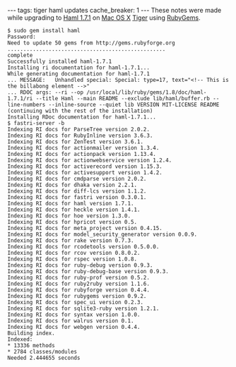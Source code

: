 ---
tags: tiger haml updates
cache_breaker: 1
---
These notes were made while upgrading to [[Haml 1.7.1]] on [[Mac OS X]] [[Tiger]] using [[RubyGems]].

<pre>$ sudo gem install haml
Password:
Need to update 50 gems from http://gems.rubyforge.org
..................................................
complete
Successfully installed haml-1.7.1
Installing ri documentation for haml-1.7.1...
While generating documentation for haml-1.7.1
... MESSAGE:   Unhandled special: Special: type=17, text="<!-- This is the billabong element -->"
... RDOC args: --ri --op /usr/local/lib/ruby/gems/1.8/doc/haml-1.7.1/ri --title Haml --main README --exclude lib/haml/buffer.rb --line-numbers --inline-source --quiet lib VERSION MIT-LICENSE README
(continuing with the rest of the installation)
Installing RDoc documentation for haml-1.7.1...
$ fastri-server -b
Indexing RI docs for ParseTree version 2.0.2.
Indexing RI docs for RubyInline version 3.6.3.
Indexing RI docs for ZenTest version 3.6.1.
Indexing RI docs for actionmailer version 1.3.4.
Indexing RI docs for actionpack version 1.13.4.
Indexing RI docs for actionwebservice version 1.2.4.
Indexing RI docs for activerecord version 1.15.3.
Indexing RI docs for activesupport version 1.4.2.
Indexing RI docs for cmdparse version 2.0.2.
Indexing RI docs for dhaka version 2.2.1.
Indexing RI docs for diff-lcs version 1.1.2.
Indexing RI docs for fastri version 0.3.0.1.
Indexing RI docs for haml version 1.7.1.
Indexing RI docs for heckle version 1.4.1.
Indexing RI docs for hoe version 1.3.0.
Indexing RI docs for hpricot version 0.5.
Indexing RI docs for meta_project version 0.4.15.
Indexing RI docs for model_security_generator version 0.0.9.
Indexing RI docs for rake version 0.7.3.
Indexing RI docs for rcodetools version 0.5.0.0.
Indexing RI docs for rcov version 0.8.0.2.
Indexing RI docs for rspec version 1.0.8.
Indexing RI docs for ruby-debug version 0.9.3.
Indexing RI docs for ruby-debug-base version 0.9.3.
Indexing RI docs for ruby-prof version 0.5.2.
Indexing RI docs for ruby2ruby version 1.1.6.
Indexing RI docs for rubyforge version 0.4.4.
Indexing RI docs for rubygems version 0.9.2.
Indexing RI docs for spec_ui version 0.2.3.
Indexing RI docs for sqlite3-ruby version 1.2.1.
Indexing RI docs for syntax version 1.0.0.
Indexing RI docs for walrus version 0.1.
Indexing RI docs for webgen version 0.4.4.
Building index.
Indexed:
* 13336 methods
* 2784 classes/modules
Needed 2.444655 seconds</pre>

